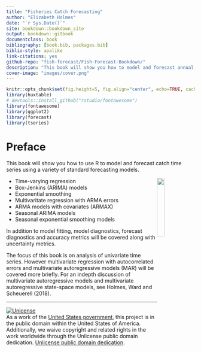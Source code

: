 ```yaml
--- 
title: "Fisheries Catch Forecasting"
author: "Elizabeth Holmes"
date: "`r Sys.Date()`"
site: bookdown::bookdown_site
output: bookdown::gitbook
documentclass: book
bibliography: [book.bib, packages.bib]
biblio-style: apalike
link-citations: yes
github-repo: "fish-forecast/Fish-Forecast-Bookdown/"
description: "This book will show you how to model and forecast annual and seasonal fisheries catches using R and its time-series analysis functions and packages. Forecasting using time-varying regression, ARIMA (Box-Jenkins) models, and expoential smoothing models is demonstrated using real catch time series.  The entire process from data evaluation and diagnostics, model fitting, model selection and forecast evaluation is shown. The focus of the book is on univariate time series (annual or seasonal), however multivariate regression with autocorrelated errors and multivariate autoregressive models (MAR) are covered briefly.  For multivariate autoregressive models and multivariate autoregressive state-space models for fisheries and environmental sciences, see Holmes, Ward and Scheuerell (2018)."
cover-image: "images/cover.png"
---
```


```r
knitr::opts_chunk$set(fig.height=5, fig.align="center", echo=TRUE, cache=FALSE)
library(huxtable)
# devtools::install_github("rstudio/fontawesome")
library(fontawesome)
library(ggplot2)
library(forecast)
library(tseries)
```

# Preface {-}

This book will show you how to use R to model and forecast catch time series using a variety of standard forecasting models. 

<img style="float: right" src="https://rverse-tutorials.github.io/Fish-Forecast-Training-Course/images/fish-forecast.jpg" width=20%>

- Time-varying regression
- Box-Jenkins (ARIMA) models
- Exponential smoothing
- Multivaritate regression with ARMA errors
- ARMA models with covariates (ARMAX)
- Seasonal ARIMA models
- Seasonal exponential smoothing models

In addition to model fitting, model diagnostics, forecast diagnostics and accuracy metrics will be covered along with uncertainty metrics.

The focus of this book is on analysis of univariate time series. However multivariate regression with autocorrelated errors and multivariate autoregressive models (MAR) will be covered more briefly.  For an indepth discussion of multivariate autoregressive models and multivariate autoregressive state-space models, see Holmes, Ward and Scheuerell (2018).

---

<a rel="license" href="http://unlicense.org/"><img alt="Unicense" style="border-width:0" src="http://unlicense.org/pd-icon.png" /></a><br />As a work of the [United States government](https://www.usa.gov/), this project is in the public domain within the United States of America.  Additionally, we waive copyright and related rights in the work worldwide through the Unlicense public domain dedication. <a rel="license" href="http://unlicense.org/">Unlicense public domain dedication</a>.

